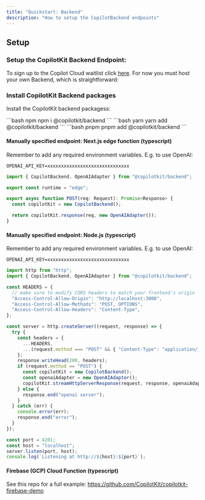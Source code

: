 ```yaml
---
title: "Quickstart: Backend"
description: "How to setup the CopilotBackend endpoints"
---
```


## Setup

### Setup the CopilotKit Backend Endpoint:

To sign up to the Copilot Cloud waitlist click [here](https://forms.gle/mKsuL5e7AFSa1KF48).
For now you must host your own Backend, which is straightforward:

### Install CopilotKit Backend packages

Install the CopilotKit backend packagess:

<CodeGroup>
  ```bash npm
  npm i @copilotkit/backend
  ``` 
  ```bash yarn
  yarn add @copilotkit/backend
  ```
  ```bash pnpm
  pnpm add @copilotkit/backend
  ```
</CodeGroup>


#### Manually specified endpoint: Next.js edge function (typescript)

Remember to add any required environment variables. E.g. to use OpenAI:

```env .env.local
OPENAI_API_KEY=xxxxxxxxxxxxxxxxxxxxxxxxxxxxxx
```

```ts /api/copilotkit/openai/route.ts (Next.js)
import { CopilotBackend, OpenAIAdapter } from "@copilotkit/backend";

export const runtime = "edge";

export async function POST(req: Request): Promise<Response> {
  const copilotKit = new CopilotBackend();

  return copilotKit.response(req, new OpenAIAdapter());
}
```


#### Manually specified endpoint: Node.js (typescript)

Remember to add any required environment variables. E.g. to use OpenAI:

```env .env.local
OPENAI_API_KEY=xxxxxxxxxxxxxxxxxxxxxxxxxxxxxx
```

```ts index.ts (Node.js)
import http from "http";
import { CopilotBackend, OpenAIAdapter } from "@copilotkit/backend";

const HEADERS = {
  // make sure to modify CORS headers to match your frontend's origin
  "Access-Control-Allow-Origin": "http://localhost:3000",
  "Access-Control-Allow-Methods": "POST, OPTIONS",
  "Access-Control-Allow-Headers": "Content-Type",
};

const server = http.createServer((request, response) => {
  try {
    const headers = {
      ...HEADERS,
      ...(request.method === "POST" && { "Content-Type": "application/json" }),
    };
    response.writeHead(200, headers);
    if (request.method == "POST") {
      const copilotKit = new CopilotBackend();
      const openaiAdapter = new OpenAIAdapter();
      copilotKit.streamHttpServerResponse(request, response, openaiAdapter);
    } else {
      response.end("openai server");
    }
  } catch (err) {
    console.error(err);
    response.end("error");
  }
});

const port = 4201;
const host = "localhost";
server.listen(port, host);
console.log(`Listening at http://${host}:${port}`);
```

#### Firebase (GCP) Cloud Function (typescript)

See this repo for a full example: https://github.com/CopilotKit/copilotkit-firebase-demo

